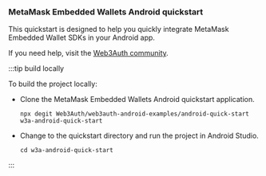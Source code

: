 ### MetaMask Embedded Wallets Android quickstart

This quickstart is designed to help you quickly integrate MetaMask Embedded Wallet SDKs in your
Android app.

If you need help, visit the [Web3Auth community](https://web3auth.io/community/c/help-pnp/pnp-android/16).

:::tip build locally

To build the project locally:

- Clone the MetaMask Embedded Wallets Android quickstart application.

  ```shell npm2yarn
  npx degit Web3Auth/web3auth-android-examples/android-quick-start w3a-android-quick-start
  ```

- Change to the quickstart directory and run the project in Android Studio.

  ```shell npm2yarn
  cd w3a-android-quick-start
  ```

:::
